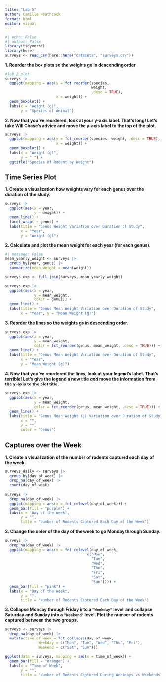 ```yaml
---
title: "Lab 5"
author: Camille Heathcock
format: html
editor: visual
---
```


```r
#| echo: False 
#| output: False
library(tidyverse)
library(here)
surveys <- read_csv(here::here("datasets", "surveys.csv"))
```

**1. Reorder the box plots so the weights go in descending order**

```r
#lab 2 plot 
surveys |> 
  ggplot(mapping = aes(y = fct_reorder(species, 
                                       weight, 
                                       .desc = TRUE), 
                       x = weight)) + 
  geom_boxplot() + 
  labs(x = "Weight (g)",
       y = "Species of Animal")  
```

**2. Now that you've reordered, look at your y-axis label. That's long! Let's take Will Chase's advice and move the y-axis label to the top of the plot.**

```r
surveys |> 
  ggplot(mapping = aes(y = fct_reorder(species, weight, .desc = TRUE), 
                       x = weight)) + 
  geom_boxplot() + 
  labs(x = "Weight (g)", 
       y = " ") +
  ggtitle("Species of Rodent by Weight")
```

## Time Series Plot

**1. Create a visualization how weights vary for each genus over the duration of the study.**

```r
surveys |> 
  ggplot(aes(x = year, 
             y = weight)) + 
  geom_line() + 
  facet_wrap( ~ genus) +
  labs(title = "Genus Weight Variation over Duration of Study", 
       x = "Year", 
       y = "Weight (g)")
```

**2. Calculate and plot the mean weight for each year (for each genus).**

```r
#| message: False
mean_yearly_weight <- surveys |> 
  group_by(year, genus) |> 
  summarize(mean_weight = mean(weight))

surveys_exp <- full_join(surveys, mean_yearly_weight)

surveys_exp |> 
  ggplot(aes(x = year, 
             y = mean_weight, 
             color = genus)) +
  geom_line() + 
  labs(title = "Genus Mean Weight Variation over Duration of Study", 
       x = "Year", y = "Mean Weight (g)") 
```

**3. Reorder the lines so the weights go in descending order.**

```r
surveys_exp |> 
  ggplot(aes(x = year, 
             y = mean_weight, 
             color = fct_reorder(genus, mean_weight, .desc = TRUE))) +
  geom_line() + 
  labs(title = "Genus Mean Weight Variation over Duration of Study", 
       x = "Year", 
       y = "Mean Weight (g)")
```

**4. Now that you've reordered the lines, look at your legend's label. That's terrible! Let's give the legend a new title *and* move the information from the y-axis to the plot title.**

```r
surveys_exp |> 
  ggplot(aes(x = year, 
             y = mean_weight, 
             color = fct_reorder(genus, mean_weight, .desc = TRUE))) +
  geom_line() + 
  labs(title = "Genus Mean Weight (g) Variation over Duration of Study", 
       x = "", 
       y = "", 
       color = "Genus")
```

## **Captures over the Week**

**1. Create a visualization of the number of rodents captured each day of the week.**

```r
surveys_daily <- surveys |> 
  group_by(day_of_week) |> 
  drop_na(day_of_week) |> 
  count(day_of_week)
  
surveys |> 
  drop_na(day_of_week) |>
  ggplot(mapping = aes(x = fct_relevel(day_of_week))) + 
  geom_bar(fill = "purple") + 
  labs(x = "Day of the Week", 
       y = "", 
       title = "Number of Rodents Captured Each Day of the Week")

```

**2. Change the order of the day of the week to go Monday through Sunday.**

```r
surveys |> 
  drop_na(day_of_week) |>
  ggplot(mapping = aes(x = fct_relevel(day_of_week, 
                                     c("Mon", 
                                       "Tue", 
                                       "Wed", 
                                       "Thu", 
                                       "Fri", 
                                       "Sat", 
                                       "Sun")))) + 
  geom_bar(fill = "pink") + 
  labs(x = "Day of the Week", 
       y = "", 
       title = "Number of Rodents Captured Each Day of the Week")
```

**3. Collapse Monday through Friday into a `"Weekday"` level, and collapse Saturday and Sunday into a `"Weekend"` level. Plot the number of rodents captured between the two groups.**

```r
surveys <- surveys |> 
  drop_na(day_of_week) |>
  mutate(time_of_week = fct_collapse(day_of_week,
               Weekday = c("Mon", "Tue", "Wed", "Thu", "Fri"), 
               Weekend = c("Sat", "Sun")))

ggplot(data = surveys, mapping = aes(x = time_of_week)) + 
  geom_bar(fill = "orange") +
  labs(x = "Time of Week", 
       y = "", 
       title = "Number of Rodents Captured During Weekdays vs Weekends")
```
